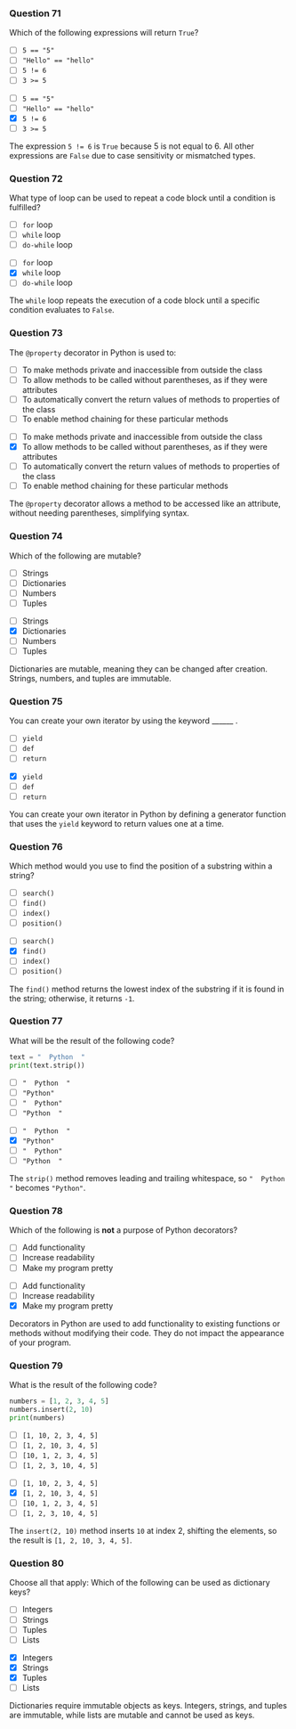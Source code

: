 ### Question 71 {.question}

Which of the following expressions will return `True`?

::: {.r-stack}

::: {.absolute .left-0 .top-0 width=100%}
- [ ] `5 == "5"`
- [ ] `"Hello" == "hello"`
- [ ] `5 != 6`
- [ ] `3 >= 5`
:::

::: {.fragment .fade-in .absolute .left-0 .top-0 width=100%}
- [ ] `5 == "5"`
- [ ] `"Hello" == "hello"`
- [x] `5 != 6`
- [ ] `3 >= 5`


::: {.explanation}
The expression `5 != 6` is `True` because 5 is not equal to 6. All other expressions are `False` due to case sensitivity or mismatched types.
:::
:::
:::

### Question 72 {.question}

What type of loop can be used to repeat a code block until a condition is fulfilled?

::: {.r-stack}

::: {.absolute .left-0 .top-0 width=100%}
- [ ] `for` loop
- [ ] `while` loop
- [ ] `do-while` loop
:::

::: {.fragment .fade-in .absolute .left-0 .top-0 width=100%}
- [ ] `for` loop
- [x] `while` loop
- [ ] `do-while` loop


::: {.explanation}
The `while` loop repeats the execution of a code block until a specific condition evaluates to `False`.
:::
:::
:::

### Question 73 {.question}

The `@property` decorator in Python is used to:

::: {.r-stack}

::: {.absolute .left-0 .top-0 width=100%}
- [ ] To make methods private and inaccessible from outside the class
- [ ] To allow methods to be called without parentheses, as if they were attributes
- [ ] To automatically convert the return values of methods to properties of the class
- [ ] To enable method chaining for these particular methods
:::

::: {.fragment .fade-in .absolute .left-0 .top-0 width=100%}
- [ ] To make methods private and inaccessible from outside the class
- [x] To allow methods to be called without parentheses, as if they were attributes
- [ ] To automatically convert the return values of methods to properties of the class
- [ ] To enable method chaining for these particular methods


::: {.explanation}
The `@property` decorator allows a method to be accessed like an attribute, without needing parentheses, simplifying syntax.
:::
:::
:::

### Question 74 {.question}

Which of the following are mutable?

::: {.r-stack}

::: {.absolute .left-0 .top-0 width=100%}
- [ ] Strings
- [ ] Dictionaries
- [ ] Numbers
- [ ] Tuples
:::

::: {.fragment .fade-in .absolute .left-0 .top-0 width=100%}
- [ ] Strings
- [x] Dictionaries
- [ ] Numbers
- [ ] Tuples


::: {.explanation}
Dictionaries are mutable, meaning they can be changed after creation. Strings, numbers, and tuples are immutable.
:::
:::
:::

### Question 75 {.question}

You can create your own iterator by using the keyword ______ .

::: {.r-stack}

::: {.absolute .left-0 .top-0 width=100%}
- [ ] `yield`
- [ ] `def`
- [ ] `return`
:::

::: {.fragment .fade-in .absolute .left-0 .top-0 width=100%}
- [x] `yield`
- [ ] `def`
- [ ] `return`


::: {.explanation}
You can create your own iterator in Python by defining a generator function that uses the `yield` keyword to return values one at a time.
:::
:::
:::

### Question 76 {.question}

Which method would you use to find the position of a substring within a string?

::: {.r-stack}

::: {.absolute .left-0 .top-0 width=100%}
- [ ] `search()`
- [ ] `find()`
- [ ] `index()`
- [ ] `position()`
:::

::: {.fragment .fade-in .absolute .left-0 .top-0 width=100%}
- [ ] `search()`
- [x] `find()`
- [ ] `index()`
- [ ] `position()`


::: {.explanation}
The `find()` method returns the lowest index of the substring if it is found in the string; otherwise, it returns `-1`.
:::
:::
:::

### Question 77 {.question}

What will be the result of the following code?

```python
text = "  Python  "
print(text.strip())
```

::: {.r-stack}

::: {.absolute .left-0 .top-0 width=100%}
- [ ] `"  Python  "`
- [ ] `"Python"`
- [ ] `"  Python"`
- [ ] `"Python  "`
:::

::: {.fragment .fade-in .absolute .left-0 .top-0 width=100%}
- [ ] `"  Python  "`
- [x] `"Python"`
- [ ] `"  Python"`
- [ ] `"Python  "`


::: {.explanation}
The `strip()` method removes leading and trailing whitespace, so `"  Python  "` becomes `"Python"`.
:::
:::
:::

### Question 78 {.question}

Which of the following is **not** a purpose of Python decorators?

::: {.r-stack}

::: {.absolute .left-0 .top-0 width=100%}
- [ ] Add functionality
- [ ] Increase readability
- [ ] Make my program pretty
:::

::: {.fragment .fade-in .absolute .left-0 .top-0 width=100%}
- [ ] Add functionality
- [ ] Increase readability
- [x] Make my program pretty


::: {.explanation}
Decorators in Python are used to add functionality to existing functions or methods without modifying their code. They do not impact the appearance of your program.
:::
:::
:::

### Question 79 {.question}

What is the result of the following code?

```python
numbers = [1, 2, 3, 4, 5]
numbers.insert(2, 10)
print(numbers)
```

::: {.r-stack}

::: {.absolute .left-0 .top-0 width=100%}
- [ ] `[1, 10, 2, 3, 4, 5]`
- [ ] `[1, 2, 10, 3, 4, 5]`
- [ ] `[10, 1, 2, 3, 4, 5]`
- [ ] `[1, 2, 3, 10, 4, 5]`
:::

::: {.fragment .fade-in .absolute .left-0 .top-0 width=100%}
- [ ] `[1, 10, 2, 3, 4, 5]`
- [x] `[1, 2, 10, 3, 4, 5]`
- [ ] `[10, 1, 2, 3, 4, 5]`
- [ ] `[1, 2, 3, 10, 4, 5]`


::: {.explanation}
The `insert(2, 10)` method inserts `10` at index 2, shifting the elements, so the result is `[1, 2, 10, 3, 4, 5]`.
:::
:::
:::

### Question 80 {.question}

Choose all that apply: Which of the following can be used as dictionary keys?

::: {.r-stack}

::: {.absolute .left-0 .top-0 width=100%}
- [ ] Integers
- [ ] Strings
- [ ] Tuples
- [ ] Lists
:::

::: {.fragment .fade-in .absolute .left-0 .top-0 width=100%}
- [x] Integers
- [x] Strings
- [x] Tuples
- [ ] Lists


::: {.explanation}
Dictionaries require immutable objects as keys. Integers, strings, and tuples are immutable, while lists are mutable and cannot be used as keys.
:::
:::
:::

